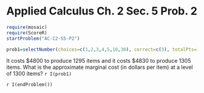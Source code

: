 Applied Calculus Ch. 2 Sec. 5 Prob. 2
========================================================
```r
require(mosaic)
require(ScoreR)
startProblem("AC-C2-S5-P2")
```

```r
prob1=selectNumber(choices=c(1,2,3,4,5,10,30), correct=c(3), totalPts=1, name="2.5.2")
```
It costs $4800 to produce 1295 items and it costs $4830 to produce 1305 items.  What is the approximate marginal cost (in dollars per item) at a level of 1300 items? `r I(prob1)`

`r I(endProblem())`